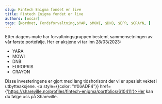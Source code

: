 ```yaml
---
slug: Fintech Enigma fondet er live
title: Fintech Enigma fondet er live
authors: [oscar]
tags: [Nordnet, Fondsforvaltning,$YAR, $MOWI, $DNB, $EPR, $CRAYN, ]
---
```

Etter dagens møte har forvaltningsgruppen bestemt sammensetningen av vår første portefølje. Her er aksjene vi tar inn 28/03/2023:

- YARA
- MOWI
- DNB
- EUROPRIS
- CRAYON

Disse investeringene er gjort med lang tidshorisont der vi er spesielt vektet i utbytteaksjene. <a style={{color: "#06ADF4"}} href={'https://shareville.no/profiles/fintech-enigma/portfolios/610411'}>Her</a> kan du følge oss på Shareville. 
